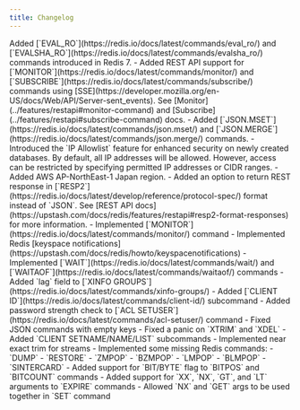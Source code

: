 ```yaml
---
title: Changelog
---
```


<Update label="Feb 2025">
Added [`EVAL_RO`](https://redis.io/docs/latest/commands/eval_ro/) and [`EVALSHA_RO`](https://redis.io/docs/latest/commands/evalsha_ro/) 
commands introduced in Redis 7. 
</Update>

<Update label="July 2024">
- Added REST API support for [`MONITOR`](https://redis.io/docs/latest/commands/monitor/) and [`SUBSCRIBE`](https://redis.io/docs/latest/commands/subscribe/) 
commands using [SSE](https://developer.mozilla.org/en-US/docs/Web/API/Server-sent_events). 
See [Monitor](../features/restapi#monitor-command) and [Subscribe](../features/restapi#subscribe-command) docs.
- Added [`JSON.MSET`](https://redis.io/docs/latest/commands/json.mset/) and [`JSON.MERGE`](https://redis.io/docs/latest/commands/json.merge/) commands.
- Introduced the `IP Allowlist` feature for enhanced security on newly created databases. By default, all IP addresses will be allowed. 
However, access can be restricted by specifying permitted IP addresses or CIDR ranges.
</Update>


<Update label="June 2024">
- Added AWS AP-NorthEast-1 Japan region.
- Added an option to return REST response in [`RESP2`](https://redis.io/docs/latest/develop/reference/protocol-spec/) format instead of `JSON`. 
See [REST API docs](https://upstash.com/docs/redis/features/restapi#resp2-format-responses) for more information.
</Update>


<Update label="April 2024">
- Implemented [`MONITOR`](https://redis.io/docs/latest/commands/monitor/) command
- Implemented Redis [keyspace notifications](https://upstash.com/docs/redis/howto/keyspacenotifications)
- Implemented [`WAIT`](https://redis.io/docs/latest/commands/wait/) and [`WAITAOF`](https://redis.io/docs/latest/commands/waitaof/) commands
- Added `lag` field to [`XINFO GROUPS`](https://redis.io/docs/latest/commands/xinfo-groups/)
- Added [`CLIENT ID`](https://redis.io/docs/latest/commands/client-id/) subcommand
- Added password strength check to [`ACL SETUSER`](https://redis.io/docs/latest/commands/acl-setuser/) command
</Update>


<Update label="February 2024">
- Fixed JSON commands with empty keys
- Fixed a panic on `XTRIM` and `XDEL`
- Added `CLIENT SETNAME/NAME/LIST` subcommands
- Implemented near exact trim for streams
</Update>


<Update label="September 2023">
- Implemented some missing Redis commands:
    - `DUMP` 
    - `RESTORE`
    - `ZMPOP` 
    - `BZMPOP`
    - `LMPOP` 
    - `BLMPOP`
    - `SINTERCARD`
- Added support for `BIT/BYTE` flag to `BITPOS` and `BITCOUNT` commands
- Added support for `XX`, `NX`, `GT`, and `LT` arguments to `EXPIRE` commands
- Allowed `NX` and `GET` args to be used together in `SET` command
</Update>

